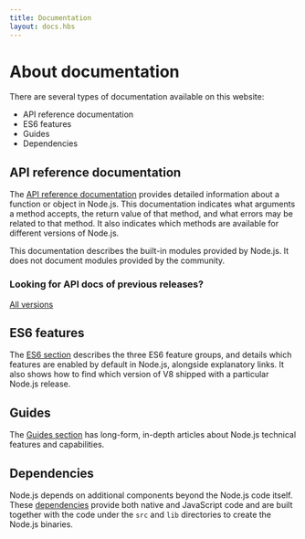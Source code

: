 ```yaml
---
title: Documentation
layout: docs.hbs
---
```


# About documentation

There are several types of documentation available on this website:

- API reference documentation
- ES6 features
- Guides
- Dependencies

## API reference documentation

The [API reference documentation](https://nodejs.org/api/) provides detailed information about a function or object in Node.js. This documentation indicates what arguments a method accepts, the return value of that method, and what errors may be related to that method. It also indicates which methods are available for different versions of Node.js.

This documentation describes the built-in modules provided by Node.js. It does not document modules provided by the community.

<div className="highlight-box">

### Looking for API docs of previous releases?

<NodeApiVersionLinks />

[All versions](https://nodejs.org/docs/)

</div>

## ES6 features

The [ES6 section](/en/docs/es6/) describes the three ES6 feature groups, and details which features are enabled by default in Node.js, alongside explanatory links. It also shows how to find which version of V8 shipped with a particular Node.js release.

## Guides

The [Guides section](/en/docs/guides/) has long-form, in-depth articles about Node.js technical features and capabilities.

## Dependencies

Node.js depends on additional components beyond the Node.js code itself. These [dependencies](https://github.com/nodejs/node/blob/main/doc/contributing/maintaining/maintaining-dependencies.md) provide both native and JavaScript code and are built together with the code under the `src` and `lib` directories to create the Node.js binaries.
